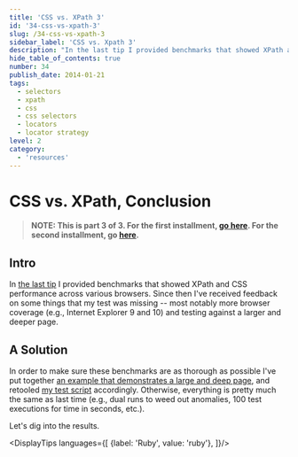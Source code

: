```yaml
---
title: 'CSS vs. XPath 3'
id: '34-css-vs-xpath-3'
slug: /34-css-vs-xpath-3
sidebar_label: 'CSS vs. Xpath 3'
description: "In the last tip I provided benchmarks that showed XPath and CSS performance across various browsers. Since then I've received feedback on some things that my test was missing -- most notably more browser coverage and testing against a larger and deeper page."
hide_table_of_contents: true
number: 34
publish_date: 2014-01-21
tags:
  - selectors
  - xpath
  - css
  - css selectors
  - locators
  - locator strategy
level: 2
category:
  - 'resources'
---
```


# CSS vs. XPath, Conclusion

>**NOTE: This is part 3 of 3. For the first installment, [go here](https://elementalselenium.com/docs/css-vs-xpath/32-css-vs-xpath).
> For the second installment, go [here](https://elementalselenium.com/docs/css-vs-xpath-2/33-css-vs-xpath-2).**

## Intro

In [the last tip](https://elementalselenium.com/docs/css-vs-xpath-2/33-css-vs-xpath-2) I provided benchmarks that
showed XPath and CSS performance across various browsers. Since then I've received feedback on some things that my
test was missing -- most notably more browser coverage (e.g., Internet Explorer 9 and 10) and testing against a
larger and deeper page.

## A Solution

In order to make sure these benchmarks are as thorough as possible I've put together
[an example that demonstrates a large and deep page](http://the-internet.herokuapp.com/large), and retooled
[my test script](https://github.com/diemol/selenium-benchmark/blob/master/lib/page-objects/large_dom.rb) accordingly.
Otherwise, everything is pretty much the same as last time (e.g., dual runs to weed out anomalies, 100 test executions
for time in seconds, etc.).

Let's dig into the results.




<DisplayTips languages={[
    {label: 'Ruby', value: 'ruby'},
]}/>
